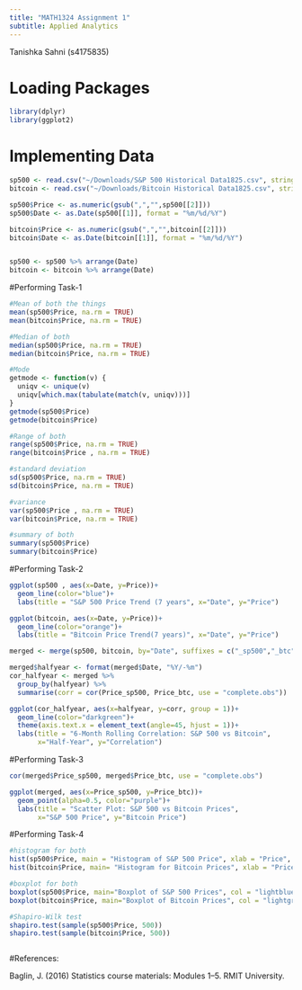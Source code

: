 ```yaml
---
title: "MATH1324 Assignment 1"
subtitle: Applied Analytics
---
```


Tanishka Sahni (s4175835)

# Loading Packages

```r
library(dplyr)
library(ggplot2)

```

# Implementing Data

```r
sp500 <- read.csv("~/Downloads/S&P 500 Historical Data1825.csv", stringsAsFactors = FALSE)
bitcoin <- read.csv("~/Downloads/Bitcoin Historical Data1825.csv", stringsAsFactors = FALSE)

sp500$Price <- as.numeric(gsub(",","",sp500[[2]]))
sp500$Date <- as.Date(sp500[[1]], format = "%m/%d/%Y")

bitcoin$Price <- as.numeric(gsub(",","",bitcoin[[2]]))
bitcoin$Date <- as.Date(bitcoin[[1]], format = "%m/%d/%Y")


sp500 <- sp500 %>% arrange(Date)
bitcoin <- bitcoin %>% arrange(Date)

```



#Performing Task-1

```r
#Mean of both the things
mean(sp500$Price, na.rm = TRUE)
mean(bitcoin$Price, na.rm = TRUE)

#Median of both
median(sp500$Price, na.rm = TRUE)
median(bitcoin$Price, na.rm = TRUE)

#Mode
getmode <- function(v) {
  uniqv <- unique(v)
  uniqv[which.max(tabulate(match(v, uniqv)))]
}
getmode(sp500$Price)
getmode(bitcoin$Price)

#Range of both
range(sp500$Price, na.rm = TRUE)
range(bitcoin$Price , na.rm = TRUE)

#standard deviation
sd(sp500$Price, na.rm = TRUE)
sd(bitcoin$Price, na.rm = TRUE)

#variance
var(sp500$Price , na.rm = TRUE)
var(bitcoin$Price, na.rm = TRUE)

#summary of both
summary(sp500$Price)
summary(bitcoin$Price)

```




#Performing Task-2

```r
ggplot(sp500 , aes(x=Date, y=Price))+
  geom_line(color="blue")+
  labs(title = "S&P 500 Price Trend (7 years", x="Date", y="Price")

ggplot(bitcoin, aes(x=Date, y=Price))+
  geom_line(color="orange")+
  labs(title = "Bitcoin Price Trend(7 years)", x="Date", y="Price")

merged <- merge(sp500, bitcoin, by="Date", suffixes = c("_sp500","_btc"))

merged$halfyear <- format(merged$Date, "%Y/-%m")
cor_halfyear <- merged %>%
  group_by(halfyear) %>%
  summarise(corr = cor(Price_sp500, Price_btc, use = "complete.obs"))

ggplot(cor_halfyear, aes(x=halfyear, y=corr, group = 1))+
  geom_line(color="darkgreen")+
  theme(axis.text.x = element_text(angle=45, hjust = 1))+
  labs(title = "6-Month Rolling Correlation: S&P 500 vs Bitcoin",
       x="Half-Year", y="Correlation")


```

#Performing Task-3

```r
cor(merged$Price_sp500, merged$Price_btc, use = "complete.obs")

ggplot(merged, aes(x=Price_sp500, y=Price_btc))+
  geom_point(alpha=0.5, color="purple")+
  labs(title = "Scatter Plot: S&P 500 vs Bitcoin Prices",
       x="S&P 500 Price", y="Bitcoin Price")
```

#Performing Task-4

```r
#histogram for both
hist(sp500$Price, main = "Histogram of S&P 500 Price", xlab = "Price", col = "lightblue")
hist(bitcoin$Price, main= "Histogram for Bitcoin Prices", xlab = "Price", col = "lightgreen")

#boxplot for both
boxplot(sp500$Price, main="Boxplot of S&P 500 Prices", col = "lightblue")
boxplot(bitcoin$Price, main="Boxplot of Bitcoin Prices", col = "lightgreen")

#Shapiro-Wilk test 
shapiro.test(sample(sp500$Price, 500))
shapiro.test(sample(bitcoin$Price, 500))



```

#References:

Baglin, J. (2016) Statistics course materials: Modules 1–5. RMIT University.
